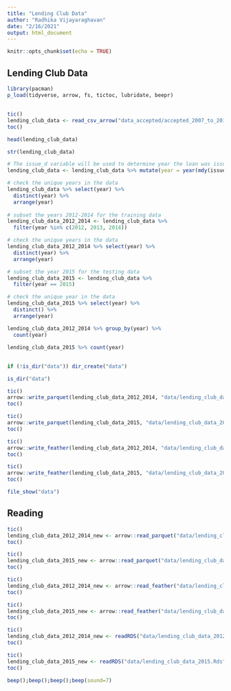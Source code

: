 ```yaml
---
title: "Lending Club Data"
author: "Radhika Vijayaraghavan"
date: "2/16/2021"
output: html_document
---
```


```r
knitr::opts_chunk$set(echo = TRUE)
```

## Lending Club Data 

```r
library(pacman)
p_load(tidyverse, arrow, fs, tictoc, lubridate, beepr)
```

##

```r
tic()
lending_club_data <- read_csv_arrow("data_accepted/accepted_2007_to_2018Q4.csv")
toc()
```

```r
head(lending_club_data)

str(lending_club_data)
```

```r
# The issue_d variable will be used to determine year the loan was issued
lending_club_data <- lending_club_data %>% mutate(year = year(mdy(issue_d)))

# check the unique years in the data
lending_club_data %>% select(year) %>% 
  distinct(year) %>% 
  arrange(year)
  
# subset the years 2012-2014 for the training data
lending_club_data_2012_2014 <- lending_club_data %>% 
  filter(year %in% c(2012, 2013, 2014))

# check the unique years in the data
lending_club_data_2012_2014 %>% select(year) %>% 
  distinct(year) %>% 
  arrange(year)

# subset the year 2015 for the testing data
lending_club_data_2015 <- lending_club_data %>% 
  filter(year == 2015)

# check the unique year in the data
lending_club_data_2015 %>% select(year) %>% 
  distinct() %>% 
  arrange(year)
```

```r
lending_club_data_2012_2014 %>% group_by(year) %>% 
  count(year)

lending_club_data_2015 %>% count(year)
```

## 

```r
if (!is_dir("data")) dir_create("data")

is_dir("data")
```

```r
tic()
arrow::write_parquet(lending_club_data_2012_2014, "data/lending_club_data_2012_2014.parquet")
toc()

tic()
arrow::write_parquet(lending_club_data_2015, "data/lending_club_data_2015.parquet")
toc()
```

```r
tic()
arrow::write_feather(lending_club_data_2012_2014, "data/lending_club_data_2012_2014.feather")
toc()

tic()
arrow::write_feather(lending_club_data_2015, "data/lending_club_data_2015.feather")
toc()
```


```r
file_show("data")
```

## Reading

```r
tic()
lending_club_data_2012_2014_new <- arrow::read_parquet("data/lending_club_data_2012_2014.parquet")
toc()

tic()
lending_club_data_2015_new <- arrow::read_parquet("data/lending_club_data_2015.parquet")
toc()
```

```r
tic()
lending_club_data_2012_2014_new <- arrow::read_feather("data/lending_club_data_2012_2014.feather")
toc()

tic()
lending_club_data_2015_new <- arrow::read_feather("data/lending_club_data_2015.feather")
toc()
```

```r
tic()
lending_club_data_2012_2014_new <- readRDS("data/lending_club_data_2012_2014.Rds")
toc()

tic()
lending_club_data_2015_new <- readRDS("data/lending_club_data_2015.Rds")
toc()
```

```r
beep();beep();beep();beep(sound=7)
```